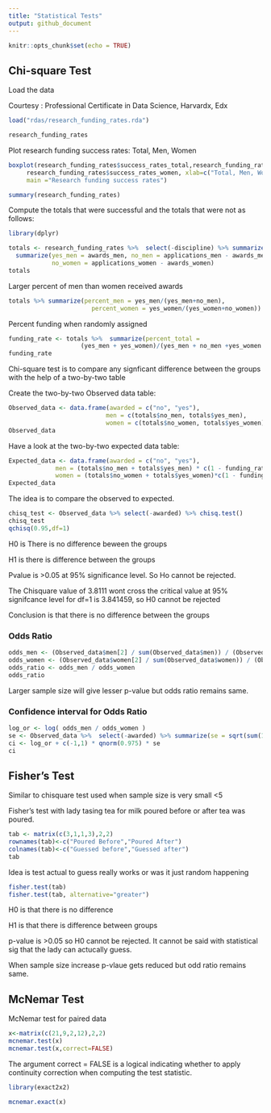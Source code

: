 ```yaml
---
title: "Statistical Tests"
output: github_document
---
```


```r
knitr::opts_chunk$set(echo = TRUE)
```

## Chi-square Test

Load the data

Courtesy : Professional Certificate in Data Science, Harvardx, Edx
```r
load("rdas/research_funding_rates.rda") 
```
```r
research_funding_rates
```

Plot research funding success rates: Total, Men, Women
```r
boxplot(research_funding_rates$success_rates_total,research_funding_rates$success_rates_men, 
     research_funding_rates$success_rates_women, xlab=c("Total, Men, Women"), 
     main ="Research funding success rates")
```

```r
summary(research_funding_rates)
```

Compute the totals that were successful and the totals that were not as follows:
```r
library(dplyr)
```

```r
totals <- research_funding_rates %>%  select(-discipline) %>% summarize_all(funs(sum)) %>%  
  summarize(yes_men = awards_men, no_men = applications_men - awards_men, yes_women = awards_women,              
            no_women = applications_women - awards_women)
totals
```

Larger percent of men than women received awards
```r
totals %>% summarize(percent_men = yes_men/(yes_men+no_men),                      
                       percent_women = yes_women/(yes_women+no_women)) 
```

Percent funding when randomly assigned
```r
funding_rate <- totals %>%  summarize(percent_total = 
                    (yes_men + yes_women)/(yes_men + no_men +yes_women + no_women)) %>% .$percent_total
funding_rate
```

Chi-square test is to compare any signficant difference between the groups with the help of a two-by-two table

Create the two-by-two Observed data table:
```r
Observed_data <- data.frame(awarded = c("no", "yes"),                       
                           men = c(totals$no_men, totals$yes_men),                      
                           women = c(totals$no_women, totals$yes_women))
Observed_data
```

Have a look at the two-by-two expected data table:
```r
Expected_data <- data.frame(awarded = c("no", "yes"),      
             men = (totals$no_men + totals$yes_men) * c(1 - funding_rate, funding_rate),        
             women = (totals$no_women + totals$yes_women)*c(1 - funding_rate, funding_rate))
Expected_data
```

The idea is to compare the observed to expected.
```r
chisq_test <- Observed_data %>% select(-awarded) %>% chisq.test()
chisq_test
qchisq(0.95,df=1)
```

H0 is There is no difference beween the groups

H1 is there is difference between the groups

Pvalue is >0.05 at 95% significance level. So Ho cannot be rejected.

The Chisquare value of 3.8111 wont cross the critical value at 95% signifcance level for df=1 is 3.841459, so H0 cannot be rejected

Conclusion is that there is no difference between the groups

### Odds Ratio
```r
odds_men <- (Observed_data$men[2] / sum(Observed_data$men)) / (Observed_data$men[1] / sum(Observed_data$men))
odds_women <- (Observed_data$women[2] / sum(Observed_data$women)) / (Observed_data$women[1] / sum(Observed_data$women))
odds_ratio <- odds_men / odds_women
odds_ratio
```

Larger sample size will give lesser p-value but odds ratio remains same.

### Confidence interval for Odds Ratio

```r
log_or <- log( odds_men / odds_women ) 
se <- Observed_data %>%  select(-awarded) %>% summarize(se = sqrt(sum(1/men) + sum(1/women))) %>%  .$se 
ci <- log_or + c(-1,1) * qnorm(0.975) * se 
ci
```



## Fisher's Test
Similar to chisquare test used when sample size is very small <5

Fisher's test with lady tasing tea for milk poured before or after tea was poured.
```r
tab <- matrix(c(3,1,1,3),2,2) 
rownames(tab)<-c("Poured Before","Poured After") 
colnames(tab)<-c("Guessed before","Guessed after") 
tab
```

Idea is test actual to guess really works or was it just random happening
```r
fisher.test(tab)
fisher.test(tab, alternative="greater") 
```

H0 is that there is no difference

H1 is that there is difference between groups

p-value is >0.05 so H0 cannot be rejected. It cannot be said with statistical sig that the lady can actucally guess.

When sample size increase p-vlaue gets reduced but odd ratio remains same.



## McNemar Test

McNemar test for paired data
```r
x<-matrix(c(21,9,2,12),2,2)
mcnemar.test(x)
mcnemar.test(x,correct=FALSE)
```

The argument correct = FALSE is a logical indicating whether to apply continuity correction when computing the test statistic.

```r
library(exact2x2)
```

```r
mcnemar.exact(x)
```

